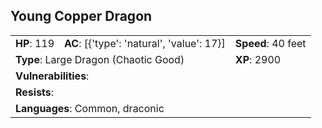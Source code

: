 ## Young Copper Dragon {#monster-young-copper-dragon}

```{=html}
<table class="table table-striped">
    <tbody>
        <tr>                    
            <td><b>HP</b>: 119</td>
            <td><b>AC</b>: [{'type': 'natural', 'value': 17}]</td>
            <td><b>Speed</b>: 40 feet</td>
        </tr>
        <tr>
            <td colspan="2"><b>Type</b>: Large Dragon (Chaotic Good)</td>
            <td><b>XP</b>: 2900</td>
        </tr>
        <tr>
            <td colspan="3"><b>Vulnerabilities</b>: </td>
        </tr>
        <tr>
            <td colspan="3"><b>Resists</b>: </td>
        </tr>
        <tr>
            <td colspan="3"><b>Languages</b>: Common, draconic</td>
        </tr>
    </tbody>
</table>
```